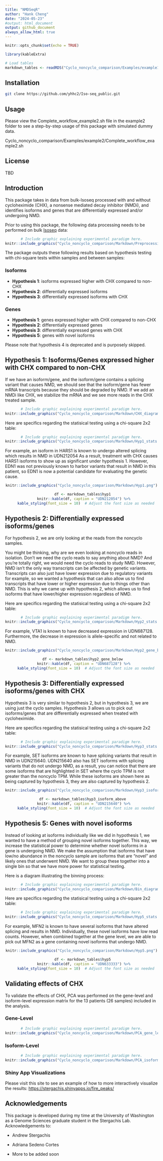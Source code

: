 ```yaml
---
title: "NMDSeqR"
author: "Hank Cheng"
date: "2024-05-23"
#output: html_document
output: github_document
always_allow_html: true
---
```


```r
knitr::opts_chunk$set(echo = TRUE)

library(kableExtra)

# Load tables
markdown_tables <- readRDS("Cyclo_noncyclo_comparison/Examples/example1/5.Plotting/markdown_tables.rds")
```

## Installation
```bash
git clone https://github.com/yhhc2/Iso-seq_public.git
```

## Usage

Please view the Complete_workflow_example2.sh file in the example2 folder to see a step-by-step usage of this package with simulated dummy data.

Cyclo_noncyclo_comparison/Examples/example2/Complete_workflow_example2.sh

## License

TBD

## Introduction

This package takes in data from bulk-Isoseq processed with and without cycloheximide (CHX), a nonsense mediated decay inhibitor (NMDi), and identifies isoforms and genes that are differentially expressed and/or undergoing NMD.

Prior to using this package, the following data processing needs to be performed on bulk [Isoseq](https://isoseq.how/) data:
<div style="text-align: center;">
```r
# Include graphic explaining experimental paradigm here.
knitr::include_graphics("Cyclo_noncyclo_comparison/Markdown/Preprocessing.png")
```
</div>

The package outputs these following results based on hypothesis testing with chi-square tests within samples and between samples:

### Isoforms

- **Hypothesis 1**: isoforms expressed higher with CHX compared to non-CHX
- **Hypothesis 2**: differentially expressed isoforms
- **Hypothesis 3**: differentially expressed isoforms with CHX

### Genes

- **Hypothesis 1**: genes expressed higher with CHX compared to non-CHX
- **Hypothesis 2**: differentially expressed genes
- **Hypothesis 3**: differentially expressed genes with CHX
- **Hypothesis 5**: genes with novel isoforms

Please note that hypothesis 4 is deprecated and is purposely skipped. 

## Hypothesis 1: Isoforms/Genes expressed higher with CHX compared to non-CHX

If we have an isoform/gene, and the isoform/gene contains a splicing variant that causes NMD, we should see that the isoform/gene has fewer mRNA transcripts because they should be degraded by NMD. If we add an NMDi like CHX, we stabilize the mRNA and we see more reads in the CHX treated sample. 

<div style="text-align: center;">
```r
# Include graphic explaining experimental paradigm here.
knitr::include_graphics("Cyclo_noncyclo_comparison/Markdown/CHX_diagram.png")
```
</div>

Here are specifics regarding the statisical testing using a chi-square 2x2 table:
<div style="text-align: center;">
```r
# Include graphic explaining experimental paradigm here.
knitr::include_graphics("Cyclo_noncyclo_comparison/Markdown/Hyp1_stats.png")
```
</div>


For example, an isoform in HARS1 is known to undergo altered splicing which results in NMD in UDN212054 As a result, treatment with CHX causes HARS1 isoforms to show up as significant under hypothesis 1. However, EDN1 was not previously known to harbor variants that result in NMD in this patient, so EDN1 is now a potential candidate for evaluating the genetic cause.

<div style="text-align: center;">
```r
knitr::include_graphics("Cyclo_noncyclo_comparison/Markdown/Hyp1.png")
```
</div>

<div style="text-align: center;">
```r
 df <- markdown_tables$hyp1
  knitr::kable(df, caption = "UDN212054") %>%
    kable_styling(font_size = 10)  # Adjust the font size as needed
```
</div>


## Hypothesis 2: Differentially expressed isoforms/genes

For hypothesis 2, we are only looking at the reads from the noncyclo samples.

You might be thinking, why are we even looking at noncyclo reads in isolation. Don’t we need the cyclo reads to say anything about NMD? And you’re totally right, we would need the cyclo reads to study NMD. However, NMD isn’t the only way transcripts can be affected by genetic variants. Transcripts can also just have lower expression due to regulatory variants for example, so we wanted a hypothesis that can also allow us to find transcripts that have lower or higher expression due to things other than NMD. This is why we came up with hypothesis 2, which allows us to find isoforms that have lower/higher expression regardless of NMD.

Here are specifics regarding the statisical testing using a chi-square 2x2 table:
<div style="text-align: center;">
```r
# Include graphic explaining experimental paradigm here.
knitr::include_graphics("Cyclo_noncyclo_comparison/Markdown/Hyp2_stats.png")
```
</div>

For example, VTA1 is known to have decreased expression in UDN687128. Furthermore, the decrease in expression is allele-specific and not related to NMD.

<div style="text-align: center;">
```r
knitr::include_graphics("Cyclo_noncyclo_comparison/Markdown/Hyp2_gene_below.png")
```
</div>

<div style="text-align: center;">
```r
 df <- markdown_tables$hyp2_gene_below
  knitr::kable(df, caption = "UDN687128") %>%
    kable_styling(font_size = 10)  # Adjust the font size as needed
```
</div>

## Hypothesis 3: Differentially expressed isoforms/genes with CHX

Hypothesis 3 is very similar to hypothesis 2, but in hypothesis 3, we are using just the cyclo samples. Hypothesis 3 allows us to pick out isoforms/genes that are differentially expressed when treated with cycloheximide. 

Here are specifics regarding the statisical testing using a chi-square 2x2 table:
<div style="text-align: center;">
```r
# Include graphic explaining experimental paradigm here.
knitr::include_graphics("Cyclo_noncyclo_comparison/Markdown/Hyp3_stats.png")
```
</div>

For example, SET isoforms are known to have splicing variants that result in NMD in UDN215640. UDN215640 also has SET isoforms with splicing variants that do not undergo NMD, as a result, you can notice that there are some isoforms that are highlighted in SET where the cyclo TPM is not greater than the noncyclo TPM. While these isoforms are shown here as being captured by hypothesis 3, they are also captured by hypothesis 2. 

<div style="text-align: center;">
```r
knitr::include_graphics("Cyclo_noncyclo_comparison/Markdown/Hyp3_isoform_above.png")
```
</div>

<div style="text-align: center;">
```r
 df <- markdown_tables$hyp3_isoform_above
  knitr::kable(df, caption = "UDN215640") %>%
    kable_styling(font_size = 10)  # Adjust the font size as needed
```
</div>

## Hypothesis 5: Genes with novel isoforms

Instead of looking at isoforms individually like we did in hypothesis 1, we wanted to have a method of grouping novel isoforms together. This way, we increase the statistical power to determine whether novel isoforms in a gene is undergoing NMD. We make the assumption that isoforms that have low/no abundance in the noncyclo sample are isoforms that are “novel” and likely ones that underwent NMD. We want to group these together into a single bin so that we have more power for statistical testing. 

Here is a diagram illustrating the binning process:
<div style="text-align: center;">
```r
# Include graphic explaining experimental paradigm here.
knitr::include_graphics("Cyclo_noncyclo_comparison/Markdown/Bin_diagram.png")
```
</div>

Here are specifics regarding the statisical testing using a chi-square 2x2 table:
<div style="text-align: center;">
```r
# Include graphic explaining experimental paradigm here.
knitr::include_graphics("Cyclo_noncyclo_comparison/Markdown/Hyp5_stats.png")
```
</div>

For example, MFN2 is known to have several isoforms that have altered splicing and results in NMD. Individually, these novel isoforms have low read counts. However, when combined together at the gene level, we are able to pick out MFN2 as a gene containing novel isoforms that undergo NMD. 

<div style="text-align: center;">
```r
knitr::include_graphics("Cyclo_noncyclo_comparison/Markdown/Hyp5.png")
```
</div>

<div style="text-align: center;">
```r
 df <- markdown_tables$hyp5
  knitr::kable(df, caption = "UDN633333") %>%
    kable_styling(font_size = 10)  # Adjust the font size as needed
```
</div>

## Validating effects of CHX

To validate the effects of CHX, PCA was performed on the gene-level and isoform-level expression matrix for the 13 patients (26 samples) included in the analysis. 

### Gene-Level
<div style="text-align: center;" >
```r
# Include graphic explaining experimental paradigm here.
knitr::include_graphics("Cyclo_noncyclo_comparison/Markdown/PCA_gene_level.pdf.png")
```
</div>

### Isoform-Level
<div style="text-align: center;">
```r
# Include graphic explaining experimental paradigm here.
knitr::include_graphics("Cyclo_noncyclo_comparison/Markdown/PCA_isoform_level.pdf.png")
```
</div>

### Shiny App Visualizations

Please visit this site to see an example of how to more interactively visualize the results:
[https://stergachis.shinyapps.io/fire_peaks/](https://stergachis.shinyapps.io/fire_peaks/) 

## Acknowledgements

This package is developed during my time at the University of Washington as a Genome Sciences graduate student in the Stergachis Lab. Acknowledgements to: 

+ Andrew Stergachis 

+ Adriana Sedeno Cortes

+ More to be added soon
